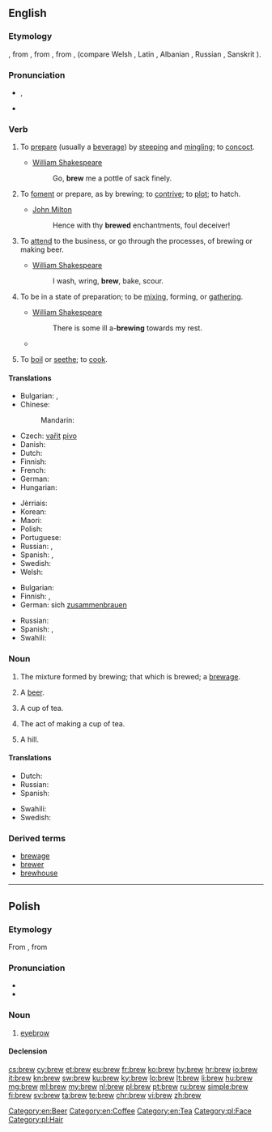 ==English==

===Etymology===
{{etyl|enm|en}} {{term|brewen|lang=enm}}, from {{etyl|ang|en}} {{m|ang|brēowan}}, from {{etyl|gem-pro|en}} {{m|gem-pro|*brewwaną}}, from {{etyl|ine-pro|en}} {{m|ine-pro|*bʰreuh₁-}}, {{m|ine-pro|*bʰreh₁u-}} (compare Welsh {{term|berw||boiling|lang=cy}}, Latin {{m|la|fervēre}}, Albanian {{term|mbruaj||to knead|lang=sq}}, Russian {{term|бруя||current|tr=brujá|lang=ru}}, Sanskrit {{term|भुर्वन्||motion of water|tr=bhurván|lang=sa}}).

===Pronunciation===
* {{enPR|bro͞o}}, {{IPA|/bruː/|lang=en}}
* {{rhymes|uː|lang=en}}

===Verb===
{{en-verb}}

# {{context|transitive|lang=en}} To [[prepare]] (usually a [[beverage]]) by [[steep]]ing and [[mingle|mingling]]; to [[concoct]].
#* [[w:William Shakespeare|William Shakespeare]]
#*: Go, '''brew''' me a pottle of sack finely.
# {{context|transitive|lang=en}} To [[foment]] or prepare, as by brewing; to [[contrive]]; to [[plot]]; to hatch.
#* [[w:John Milton|John Milton]]
#*: Hence with thy '''brewed''' enchantments, foul deceiver!
# {{context|intransitive|lang=en}} To [[attend]] to the business, or go through the processes, of brewing or making beer.
#* [[w:William Shakespeare|William Shakespeare]]
#*: I wash, wring, '''brew''', bake, scour.
# {{context|intransitive|lang=en}} To be in a state of preparation; to be [[mix]]ing, forming, or [[gather]]ing.
#* [[w:William Shakespeare|William Shakespeare]]
#*: There is some ill a-'''brewing''' towards my rest.
#* {{quote-news|year=2011
|date=January 11
|author=Jonathan Stevenson
|title=West Ham 2 - 1 Birmingham
|work=BBC
|url=http://news.bbc.co.uk/sport2/hi/football/league_cup/9354485.stm
|page=
|passage=Grant may have considered that only a performance of the very highest quality could keep him in a job - and the way his players started the game gave the 55-year-old shelter from the storm that was '''brewing'''.}}
# {{context|transitive|obsolete|lang=en}} To [[boil]] or [[seethe]]; to [[cook]].

====Translations====
{{trans-top|to prepare liquor}}
* Bulgarian: {{t+|bg|смесвам}}, {{t+|bg|забърквам}}
* Chinese:
*: Mandarin: {{t+|cmn|酿造|tr=niángzào|sc=Hani}}
* Czech: [[vařit]] [[pivo]] {{qualifier|about beer}}
* Danish: {{t|da|brygge}}
* Dutch: {{t+|nl|brouwen}}
* Finnish: {{t|fi|panna olutta}}
* French: {{t+|fr|brasser}}
* German: {{t+|de|brauen}}
* Hungarian: {{t+|hu|főz}}
{{trans-mid}}
* Jèrriais: {{t|roa-jer|brachi}}
* Korean: {{t|ko|양조하다|sc=Kore}}
* Maori: {{t|mi|kōpiro}}
* Polish: {{t+|pl|warzyć}}
* Portuguese: {{t+|pt|fermentar}}
* Russian: {{t+|ru|вари́ть|impf|sc=Cyrl}} {{qualifier|beer}}, {{t+|ru|зава́ривать|impf|sc=Cyrl}} {{qualifier|tea}}
* Spanish: {{t+|es|fermentar}}, {{t|es|destilar}}
* Swedish: {{t+|sv|brygga}}
* Welsh: {{t+|cy|bragu}}
{{trans-bottom}}

{{trans-top|to be in a state of preparation; to be mixing, forming, or gathering}}
* Bulgarian: {{t+|bg|приготвям}}
* Finnish: {{t+|fi|valmistella}}, {{t|fi|olla tekeillä}}
* German: sich [[zusammenbrauen]]
{{trans-mid}}
* Russian: {{t+|ru|назрева́ть|impf|sc=Cyrl}} {{qualifier|figurative}}
* Spanish: {{t+|es|hirviendo}}, {{t+|es|fermentando}}
* Swahili: {{t+|sw|chebuka}}
{{trans-bottom}}

===Noun===
{{en-noun}}

# The mixture formed by brewing; that which is brewed; a [[brewage]].
# {{context|slang|lang=en}} A [[beer]].
# {{context|British|NZ|lang=en}} A cup of tea.
# {{context|British|NZ|lang=en}} The act of making a cup of tea.
# {{context|British|informal|lang=en}} A hill.

====Translations====
{{trans-top|something brewed}}
* Dutch: {{t+|nl|brouwsel|n}}
* Russian: {{t+|ru|ва́рево|n|sc=Cyrl}}
* Spanish: {{t+|es|destilado|m}}
{{trans-mid}}
* Swahili: {{t+|sw|chebuka}}
* Swedish: {{t|sv|brygd|c}}
{{trans-bottom}}

===Derived terms===
* [[brewage]]
* [[brewer]]
* [[brewhouse]]

[[Category:en:Beer]]
[[Category:en:Coffee]]
[[Category:en:Tea]]

----

==Polish==

===Etymology===
From {{etyl|sla-pro|pl}} {{m|sla-pro|*bry}}, from {{etyl|ine-pro|pl}} {{m|ine-pro|*h₃bʰruHs}}

===Pronunciation===
* {{IPA|[brɛf]|lang=pl}}
* {{audio|Pl-brew.ogg|audio|lang=pl}}

===Noun===
{{pl-noun|f}}

# [[eyebrow]]

====Declension====
{{pl-decl-noun-f-softcons|br|wi||brew}}

[[Category:pl:Face]]
[[Category:pl:Hair]]

[[cs:brew]]
[[cy:brew]]
[[et:brew]]
[[eu:brew]]
[[fr:brew]]
[[ko:brew]]
[[hy:brew]]
[[hr:brew]]
[[io:brew]]
[[it:brew]]
[[kn:brew]]
[[sw:brew]]
[[ku:brew]]
[[ky:brew]]
[[lo:brew]]
[[lt:brew]]
[[li:brew]]
[[hu:brew]]
[[mg:brew]]
[[ml:brew]]
[[my:brew]]
[[nl:brew]]
[[pl:brew]]
[[pt:brew]]
[[ru:brew]]
[[simple:brew]]
[[fi:brew]]
[[sv:brew]]
[[ta:brew]]
[[te:brew]]
[[chr:brew]]
[[vi:brew]]
[[zh:brew]]